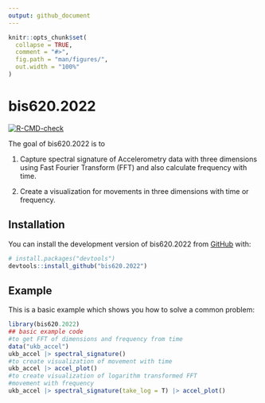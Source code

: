 ```yaml
---
output: github_document
---
```


<!-- README.md is generated from README.Rmd. Please edit that file -->

```r
knitr::opts_chunk$set(
  collapse = TRUE,
  comment = "#>",
  fig.path = "man/figures/",
  out.width = "100%"
)
```

# bis620.2022

<!-- badges: start -->
[![R-CMD-check](https://github.com/alitawang/bis620.2022/actions/workflows/R-CMD-check.yaml/badge.svg)](https://github.com/alitawang/bis620.2022/actions/workflows/R-CMD-check.yaml)
<!-- badges: end -->

The goal of bis620.2022 is to 

1. Capture spectral signature of Accelerometry data with three dimensions using Fast Fourier Transform (FFT) and also calculate frequency with time.

2. Create a visualization for movements in three dimensions with time or frequency.

## Installation

You can install the development version of bis620.2022 from [GitHub](https://github.com/) with:

``` r
# install.packages("devtools")
devtools::install_github("bis620.2022")
```

## Example

This is a basic example which shows you how to solve a common problem:

```r
library(bis620.2022)
## basic example code
#to get FFT of dimensions and frequency from time
data("ukb_accel")
ukb_accel |> spectral_signature()
#to create visualization of movement with time
ukb_accel |> accel_plot()
#to create visualization of logarithm transformed FFT
#movement with frequency
ukb_accel |> spectral_signature(take_log = T) |> accel_plot()
```
